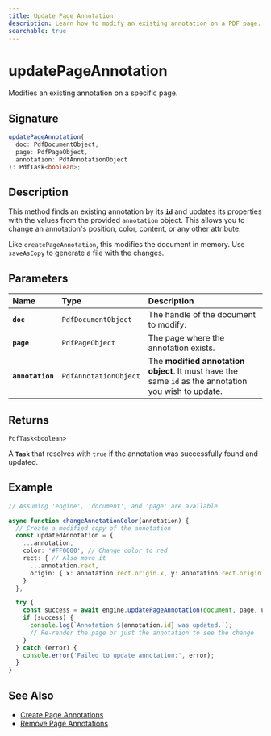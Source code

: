 ```yaml
---
title: Update Page Annotation
description: Learn how to modify an existing annotation on a PDF page.
searchable: true
---
```


# updatePageAnnotation

Modifies an existing annotation on a specific page.

## Signature

```typescript
updatePageAnnotation(
  doc: PdfDocumentObject,
  page: PdfPageObject,
  annotation: PdfAnnotationObject
): PdfTask<boolean>;
````

## Description

This method finds an existing annotation by its **`id`** and updates its properties with the values from the provided `annotation` object. This allows you to change an annotation's position, color, content, or any other attribute.

Like `createPageAnnotation`, this modifies the document in memory. Use `saveAsCopy` to generate a file with the changes.

## Parameters

| Name | Type | Description |
| :--- | :--- | :--- |
| **`doc`** | `PdfDocumentObject` | The handle of the document to modify. |
| **`page`** | `PdfPageObject` | The page where the annotation exists. |
| **`annotation`** | `PdfAnnotationObject` | The **modified annotation object**. It must have the same `id` as the annotation you wish to update. |

## Returns

`PdfTask<boolean>`

A **`Task`** that resolves with `true` if the annotation was successfully found and updated.

## Example

```typescript
// Assuming 'engine', 'document', and 'page' are available

async function changeAnnotationColor(annotation) {
  // Create a modified copy of the annotation
  const updatedAnnotation = {
    ...annotation,
    color: '#FF0000', // Change color to red
    rect: { // Also move it
      ...annotation.rect,
      origin: { x: annotation.rect.origin.x, y: annotation.rect.origin.y + 10 }
    }
  };

  try {
    const success = await engine.updatePageAnnotation(document, page, updatedAnnotation).toPromise();
    if (success) {
      console.log(`Annotation ${annotation.id} was updated.`);
      // Re-render the page or just the annotation to see the change
    }
  } catch (error) {
    console.error('Failed to update annotation:', error);
  }
}
```

## See Also

  - [Create Page Annotations](./create-page-annotation.md)
  - [Remove Page Annotations](./remove-page-annotation.md)
